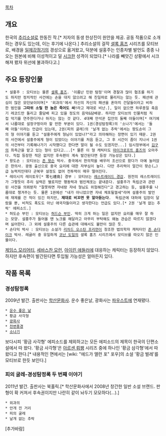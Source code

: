 [[목차]]

== 개요 ==
한국의 [[추리소설]]로 한동진 작.[* 저자의 동생 한상진이 원안을 제공. 공동 작품으로 소개하는 경우도 있는데, 이는 후기에 나온다.] 추리소설의 걸작 [[셜록 홈즈]] 시리즈를 모티브로, 배경을 [[일제강점기]]의 경성으로 옮겨왔고, 덕분에 설홍주는 인종차별 발언도 종종 나오는 원본에 비해 이성적이고 덜 [[시크]]한 성격이 되었다.[* 나라를 빼앗긴 상황에서 시크해져 봤자 위선에 불과하다고.]

== 주요 등장인물 ==
 * 설홍주 : 모티브는 물론 [[셜록 홈즈]]. '이름난 민완 탐정'이며 경찰과 많이 협조를 하기도 하지만 정치적인 사건에는 손을 대지 않으려고 해 친일파로 몰리지는 않는 듯. 패션에 관심이 많은 모던보이이며[* '외과의'에서 자신의 자신의 패션을 혼마치 건달들이라고 비하한 범인을 '''그따위 소릴 한 놈은 죽어도 싸!'''라고 제대로 비난.], 일이 없으면 하루종일 축음기 레코드만 돌리고 줄담배 피고 있을 정도의 음악&담배광. 하지만 모티브의 인물처럼 직접 악기를 연주한다거나 하지는 않는 것 같다. 4대째 만석꾼 집안의 둘째 아들이며[* 여기에서 나름대로 설정구멍이라 할 만한 부분이 있다. 1권(경성탐정록)의 '소나기'에서는 '둘째 아들'이라는 언급이 있는데, 2권(피의 굴레)의 '날개 없는 추락'에서는 왕도손이 그의 형 이야기를 듣고 "설홍주에게 형님이 있었나?"라고 의아해하는 장면이 있기 때문. 2권의 사건에서 설홍주에게 형이 있었다는 이야기를 처음 듣고, 그 후 시간이 좀더 지나서 1권의 사건부터 기록해나가기 시작했다고 한다면 말이 될 수도 있겠지만...] 임시정부에서 [[김구]]의 최측근을 맡고 있는 형이 있다고...[* 물론 이 형 캐릭터도 [[마이크로프트 홈즈]]의 오마주다. 직접 등장한 적은 없지만 후속편이 계속 발간된다면 등장 가능성은 있다.] 
 * 왕도손 : 모티브는 [[존 왓슨]] 박사. 중국에서 한의학을 배우러 조선으로 왔다가 아예 눌러앉은 한의사. 광동 출신으로 중국 요리에 대한 자부심이 높다. 다만 추리력이 얼간이 왓슨(…)급 능력치인데다 군복무 설정도 없어 전투력이 매우 떨어진다.
 * 레이시치 레이토우[* 零七禮島] 경부 : 모티브는 [[레스트레이드 경감]]. 원전의 레스트레이드가 그렇듯이 추리 실력은 별로지만 행동력과 범인체포는 끝내준다. 설홍주가 독립군과 관련된 사건을 의뢰받자 "잘못하면 자네랑 자네 형님도 위험해진다"고 경고하는 등, 설홍주를 나름대로 챙겨주는 듯. 물론 1권에선 "내가 아니었으면 자네 체포될껄세"라며 설홍주의 발언에 재제를 건 적이 있긴 하지만, '''제대로 비꼬면 못 알아듣는다'''.  독립군에 대하여 입장이 달랐을 뿐, 비적도 폭도도 아닌 애국자들이라고 생각한다는 언급도 있다.[* 2권 '날개 없는 추락' 에피소드.]
 * 허도순 부인 : 모티브는 [[허드슨 부인]]. 딱히 크게 하는 일은 없지만 요리를 매우 잘 하는 모양. 설홍주가 들어올 땐 노크를 해달라고 아무리 부탁해도 왜놈 관습은 따르지 않겠다며 싫어한다. 그 외에 설홍주의 다른 습관에 대해서도 불만이 많은 듯.
 * 손다익 박사 : 모티브는 소설가 [[리차드 오스틴 프리먼]]이 창조한 법의학자 캐릭터인 [[존 손다이크]] 박사. 레귤러 중 유일하게 [[코난 도일]]의 셜록 홈즈 시리즈에서 모티브를 따오지 않은 인물이다.

[[제임스 모리어티]], [[세바스찬 모런]], [[아이린 애들러]]에 대응하는 캐릭터는 등장하지 않았다. 하지만 후속편이 발간된다면 투입될 가능성은 얼마든지 있다.

== 작품 목록 ==
=== 경성탐정록 ===
2009년 발간. 출판사는 [[학산문화사]]. 운수 좋은날, 광화사는 [[파우스트]]에 연재됐다.

 * [[운수 좋은 날]] 
 * 황금 사각형 
 * [[광화사]] 
 * [[천변풍경]]
 * [[소나기]]

보다시피 '황금 사각형' 에피소드를 제외하고는 모든 에피소드의 제목이 한국의 단편소설에서 따 왔다. '황금 사각형'은 [[아르센 뤼팽]] 시리즈 중에 하나인 '황금 삼각형'에서 따왔다고 한다.[* 내용적인 면에서는 [wiki: "에드가 앨런 포" 포우]의 소설 '황금 벌레'를 모티브로 한듯 보인다.]

=== 피의 굴레-경성탐정록 두 번째 이야기 ===
2011년 발간. 출판사는 북홀릭.[* 학산문화사에서 2008년 창간한 일반 소설 브랜드. 판형이 확 커져서 후속권이지만 나란히 같이 놔두기 모모하다(…).]

 * 외과의
 * 안개 낀 거리
 * 피의 굴레
 * 날개 없는 추락

[추가바람]
